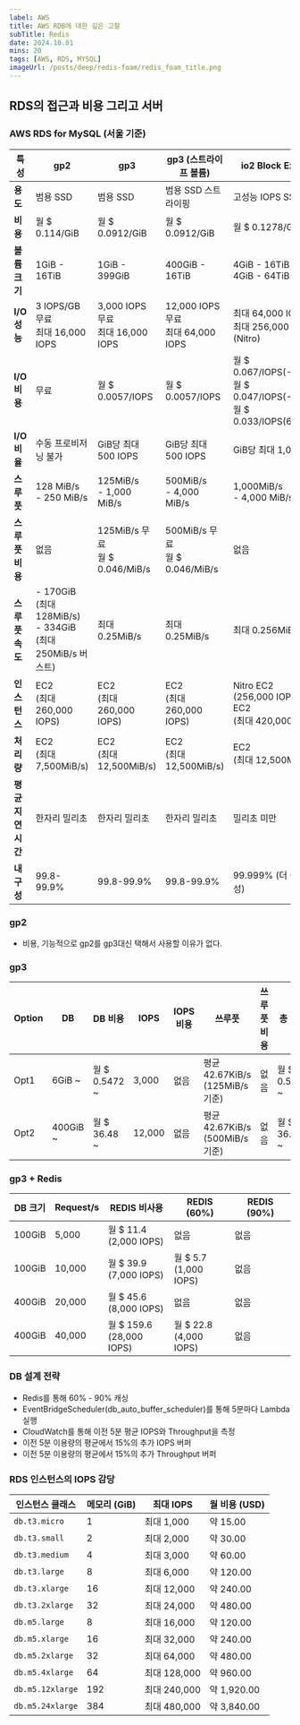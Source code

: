 ```yaml
---
label: AWS
title: AWS RDB에 대한 깊은 고찰
subTitle: Redis
date: 2024.10.01
mins: 20
tags: [AWS, RDS, MYSQL]
imageUrl: /posts/deep/redis-foam/redis_foam_title.png
---
```


## RDS의 접근과 비용 그리고 서버

### AWS RDS for MySQL (서울 기준)

| 특성             | gp2                               | gp3                                  | gp3 (스트라이프 볼륨)                 | io2 Block Express                   |
|------------------|-----------------------------------|--------------------------------------|--------------------------------------|-------------------------------------|
| **용도**         | 범용 SSD                          | 범용 SSD                              | 범용 SSD 스트라이핑                   | 고성능 IOPS SSD                      |
| **비용**         | 월 $ 0.114/GiB                    | 월 $ 0.0912/GiB                       | 월 $ 0.0912/GiB                      | 월 $ 0.1278/GiB                     |
| **볼륨크기**     | 1GiB - 16TiB                      | 1GiB - 399GiB                         | 400GiB - 16TiB                       | 4GiB - 16TiB <br/>4GiB - 64TiB (Nitro)         |
| **I/O 성능**     | 3 IOPS/GB 무료<br/>최대 16,000 IOPS | 3,000 IOPS 무료<br/>최대 16,000 IOPS | 12,000 IOPS 무료<br/>최대 64,000 IOPS | 최대 64,000 IOPS <br/> 최대 256,000 IOPS (Nitro)   |
| **I/O 비용**     | 무료                              | 월 $ 0.0057/IOPS                      | 월 $ 0.0057/IOPS                      | 월 $ 0.067/IOPS(-32,000) <br/> 월 $ 0.047/IOPS(-64,000) <br/> 월 $ 0.033/IOPS(64,001-) |
| **I/O 비율**     | 수동 프로비저닝 불가               | GiB당 최대 500 IOPS                   | GiB당 최대 500 IOPS                   | GiB당 최대 1,000 IOPS                            |
| **스루풋**       | 128 MiB/s <br/>- 250 MiB/s        | 125MiB/s <br/>- 1,000 MiB/s          | 500MiB/s <br/>- 4,000 MiB/s           | 1,000MiB/s <br/>- 4,000 MiB/s                    |
| **스루풋 비용**  | 없음                              | 125MiB/s 무료<br/> 월 $ 0.046/MiB/s | 500MiB/s 무료<br/> 월 $ 0.046/MiB/s     | 없음                                                                 |
| **스루풋 속도**  | - 170GiB <br/> (최대 128MiB/s)<br/> - 334GiB <br/> (최대 250MiB/s 버스트) | 최대 0.25MiB/s | 최대 0.25MiB/s        | 최대 0.256MiB/s                                                      |
| **인스턴스**     | EC2 <br/> (최대 260,000 IOPS)     | EC2 <br/> (최대 260,000 IOPS)         | EC2 <br/> (최대 260,000 IOPS)         | Nitro EC2 <br/> (256,000 IOPS) <br/> EC2 <br/> (최대 420,000 IOPS)   |
| **처리량**       | EC2 <br/> (최대 7,500MiB/s)       | EC2 <br/> (최대 12,500MiB/s)           | EC2 <br/> (최대 12,500MiB/s)         | EC2 <br/> (최대 12,500MiB/s)                                         |
| **평균지연시간** | 한자리 밀리초                     | 한자리 밀리초                          | 한자리 밀리초                         | 밀리초 미만                          |
| **내구성**       | 99.8-99.9%                        | 99.8-99.9%                            | 99.8-99.9%                           | 99.999% (더 높은 내구성)             |

### gp2

- 비용, 기능적으로 gp2를 gp3대신 택해서 사용할 이유가 없다.

### gp3

| Option | DB        | DB 비용       | IOPS    | IOPS 비용  | 쓰루풋                             | 쓰루풋 비용 | 총 비용         |
|--------|-----------|---------------|---------|------------|-----------------------------------|-------------|----------------|
| Opt1   | 6GiB ~    | 월 $ 0.5472 ~ | 3,000   | 없음       | 평균 42.67KiB/s (125MiB/s 기준)    | 없음        | 월 $ 0.5472 ~  |
| Opt2   | 400GiB ~  | 월 $ 36.48 ~  | 12,000  | 없음       | 평균 42.67KiB/s (500MiB/s 기준)    | 없음        | 월 $ 36.48 ~   |


### gp3 + Redis

| DB 크기 | Request/s | REDIS 비사용                    | REDIS (60%)                  | REDIS (90%)                 |
|---------|-----------|--------------------------------|------------------------------|-----------------------------|
| 100GiB  | 5,000     | 월 $ 11.4<br/>(2,000 IOPS)     | 없음                         | 없음                         |
| 100GiB  | 10,000    | 월 $ 39.9<br/>(7,000 IOPS)     | 월 $ 5.7<br/>(1,000 IOPS)    | 없음                         |
| 400GiB  | 20,000    | 월 $ 45.6<br/>(8,000 IOPS)     | 없음                         | 없음                         |
| 400GiB  | 40,000    | 월 $ 159.6<br/>(28,000 IOPS)   | 월 $ 22.8<br/>(4,000 IOPS)   | 없음                         |


### DB 설계 전략

- Redis를 통해 60% - 90% 캐싱
- EventBridgeScheduler(db_auto_buffer_scheduler)를 통해 5분마다 Lambda 실행
- CloudWatch를 통해 이전 5분 평균 IOPS와 Throughput을 측정
- 이전 5분 이용량의 평균에서 15%의 추가 IOPS 버퍼 
- 이전 5분 이용량의 평균에서 15%의 추가 Throughput 버퍼 

### RDS 인스턴스의 IOPS 감당
| 인스턴스 클래스    | 메모리 (GiB) | 최대 IOPS  | 월 비용 (USD)   |
|-------------------|--------------|------------|-----------------|
| `db.t3.micro`     | 1            | 최대 1,000 | 약 15.00        | 
| `db.t3.small`     | 2            | 최대 2,000 | 약 30.00        |
| `db.t3.medium`    | 4            | 최대 3,000 | 약 60.00        |
| `db.t3.large`     | 8            | 최대 6,000 | 약 120.00       |
| `db.t3.xlarge`    | 16           | 최대 12,000| 약 240.00       |
| `db.t3.2xlarge`   | 32           | 최대 24,000| 약 480.00       |
| `db.m5.large`     | 8            | 최대 16,000| 약 120.00       |
| `db.m5.xlarge`    | 16           | 최대 32,000| 약 240.00       |
| `db.m5.2xlarge`   | 32           | 최대 64,000| 약 480.00       |
| `db.m5.4xlarge`   | 64           | 최대 128,000| 약 960.00      |
| `db.m5.12xlarge`  | 192          | 최대 240,000| 약 1,920.00    |
| `db.m5.24xlarge`  | 384          | 최대 480,000| 약 3,840.00    |